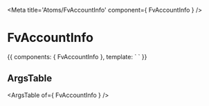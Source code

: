 
<Meta title='Atoms/FvAccountInfo' component={ FvAccountInfo } />

# FvAccountInfo

<Canvas>
<Story name='Common' height='150px'>{{
  components: { FvAccountInfo },
  template: `<FvAccountInfo>
  </FvAccountInfo>`
}}</Story>
</Canvas>

## ArgsTable

<ArgsTable of={ FvAccountInfo } />
